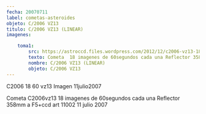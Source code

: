 ```yaml
---
fecha: 20070711
label: cometas-asteroides
objeto: C/2006 VZ13
titulo: C/2006 VZ13 (LINEAR)
imagenes:

	toma1:
		src: https://astroccd.files.wordpress.com/2012/12/c2006-vz13-18-imagenes-60s-11julio2007.jpg
		texto: Cometa  18 imagenes de 60segundos cada una Reflector 358mm a F5+ccd art 11002 
		nombre: C/2006 VZ13 (LINEAR)
		objeto: C/2006 VZ13
---
```


<Imagen src="https://astroccd.files.wordpress.com/2012/12/c2006-vz13-18-imagenes-60s-11julio2007.jpg" />

C2006 18 60 vz13 Imagen 11julio2007

Cometa C2006vz13 18 imagenes de 60segundos cada una Reflector 358mm a F5+ccd art 11002 11 julio 2007